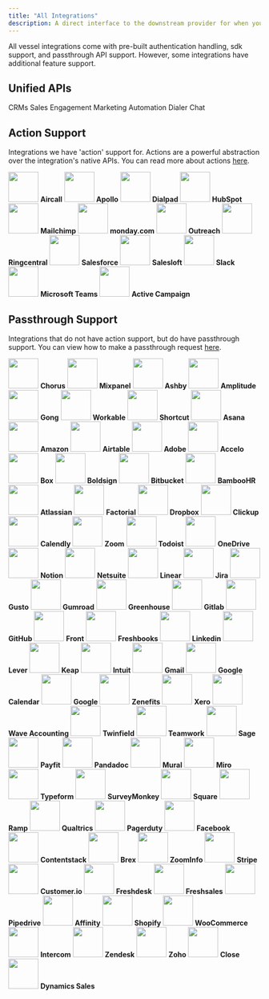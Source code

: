 ```yaml
---
title: "All Integrations"
description: A direct interface to the downstream provider for when you need more fine-grained control than the Unified API gives you.
---
```


All vessel integrations come with pre-built authentication handling, sdk support, and passthrough API support. However, some integrations have additional feature support.

## Unified APIs

<CardGroup cols={3}>
  <Card href="/pages/v2/crm-v2" icon="database">
    CRMs
  </Card>
  <Card href="/pages/engagement" icon="paper-plane">
    Sales Engagement
  </Card>
  <Card href="/pages/marketing-automation" icon="envelope">
    Marketing Automation
  </Card>
  <Card href="/pages/dialer" icon="phone">
    Dialer
  </Card>
  <Card href="/pages/chat" icon="comment">
    Chat
  </Card>
</CardGroup>

## Action Support

Integrations we have 'action' support for. Actions are a powerful abstraction over the integration's native APIs. You can read more about actions [here](/pages/integrations/actions).

<CardGroup cols={4}>
  <Card>
    <img
      className="m-auto rounded-lg"
      noZoom
      src="https://uploads-ssl.webflow.com/642c462fe896df7cb23a856b/64bf4859c105abfb6b205eff_idwxGRAn7R.png"
      width="60"
    />
    <b className="text-center text-lg mt-2 block w-full">Aircall</b>
  </Card>
  <Card>
    <img
      className="m-auto rounded-lg"
      noZoom
      src="https://uploads-ssl.webflow.com/642c462fe896df7cb23a856b/64bf484d592868af93c044d4_id-83Yirn2.png"
      width="60"
    />
    <b className="text-center text-lg mt-2 block w-full">Apollo</b>
  </Card>
  <Card>
    <img
      className="m-auto rounded-lg"
      noZoom
      src="https://uploads-ssl.webflow.com/642c462fe896df7cb23a856b/64bf4835017774294cde4ecc_idnKfo7apc.jpeg"
      width="60"
    />
    <b className="text-center text-lg mt-2 block w-full">Dialpad</b>
  </Card>
  <Card>
    <img
      className="m-auto rounded-lg"
      noZoom
      src="https://uploads-ssl.webflow.com/642c462fe896df7cb23a856b/64bf482502caba987eaea74e_idhQU8pyTB.png"
      width="60"
    />
    <b className="text-center text-lg mt-2 block w-full">HubSpot</b>
  </Card>
  <Card>
    <img
      className="m-auto rounded-lg"
      noZoom
      src="https://uploads-ssl.webflow.com/642c462fe896df7cb23a856b/64bf4817e44b4385111ed57b_idxkRqm5u5.jpeg"
      width="60"
    />
    <b className="text-center text-lg mt-2 block w-full">Mailchimp</b>
  </Card>
  <Card>
    <img
      className="m-auto rounded-lg"
      noZoom
      src="https://uploads-ssl.webflow.com/642c462fe896df7cb23a856b/64bf481008ec5c4a185e7107_idet9mV1nH.jpeg"
      width="60"
    />
    <b className="text-center text-lg mt-2 block w-full">monday.com</b>
  </Card>
  <Card>
    <img
      className="m-auto rounded-lg"
      noZoom
      src="https://uploads-ssl.webflow.com/642c462fe896df7cb23a856b/64bf48070599c6cd167ebdb9_ids2FB4JZc.png"
      width="60"
    />
    <b className="text-center text-lg mt-2 block w-full">Outreach</b>
  </Card>
  <Card>
    <img
      className="m-auto rounded-lg"
      noZoom
      src="https://uploads-ssl.webflow.com/642c462fe896df7cb23a856b/64bf47f10bd9de447f6aa145_rc.png"
      width="60"
    />
    <b className="text-center text-lg mt-2 block w-full">Ringcentral</b>
  </Card>
  <Card>
    <img
      className="m-auto rounded-lg"
      noZoom
      src="https://uploads-ssl.webflow.com/642c462fe896df7cb23a856b/64bf47e5592868af93bfda95_idSAK0pQtK.jpeg"
      width="60"
    />
    <b className="text-center text-lg mt-2 block w-full">Salesforce</b>
  </Card>
  <Card>
    <img
      className="m-auto rounded-lg"
      noZoom
      src="https://uploads-ssl.webflow.com/642c462fe896df7cb23a856b/64bf47dd30fcc28faeda184b_id8bueqGAT.jpeg"
      width="60"
    />
    <b className="text-center text-lg mt-2 block w-full">Salesloft</b>
  </Card>
  <Card>
    <img
      className="m-auto rounded-lg"
      noZoom
      src="https://uploads-ssl.webflow.com/642c462fe896df7cb23a856b/64bf47cf08ec5c4a185e26c5_idoG2xBEbw.png"
      width="60"
    />
    <b className="text-center text-lg mt-2 block w-full">Slack</b>
  </Card>
  <Card>
    <img
      className="m-auto rounded-lg"
      noZoom
      src="https://uploads-ssl.webflow.com/642c462fe896df7cb23a856b/64bf47c4d7053b9025e02539_mteams.png"
      width="60"
    />
    <b className="text-center text-lg mt-2 block w-full">Microsoft Teams</b>
  </Card>
  <Card>
    <img
      className="m-auto rounded-lg"
      noZoom
      src="https://uploads-ssl.webflow.com/642c462fe896df7cb23a856b/64bf47b6d7053b9025e01e6d_ac.png"
      width="60"
    />
    <b className="text-center text-lg mt-2 block w-full">Active Campaign</b>
  </Card>
</CardGroup>

## Passthrough Support

Integrations that do not have action support, but do have passthrough support. You can view how to make a passthrough request [here](/pages/home/api-reference/passthrough).

<CardGroup cols={4}>
  <Card>
    <img
      className="m-auto rounded-lg"
      noZoom
      src="https://uploads-ssl.webflow.com/642c462fe896df7cb23a856b/64d187b5528d997bfb03ad13_box%20(27).jpeg"
      width="60"
    />
    <b className="text-center text-lg mt-2 block w-full">Chorus</b>
  </Card>
  <Card>
    <img
      className="m-auto rounded-lg"
      noZoom
      src="https://uploads-ssl.webflow.com/642c462fe896df7cb23a856b/64ceeb1ddcbcc1d7c7a6db5d_box.png"
      width="60"
    />
    <b className="text-center text-lg mt-2 block w-full">Mixpanel</b>
  </Card>
  <Card>
    <img
      className="m-auto rounded-lg"
      noZoom
      src="https://uploads-ssl.webflow.com/642c462fe896df7cb23a856b/64ceeb18dcbcc1d7c7a6d8d9_box.png"
      width="60"
    />
    <b className="text-center text-lg mt-2 block w-full">Ashby</b>
  </Card>
  <Card>
    <img
      className="m-auto rounded-lg"
      noZoom
      src="https://uploads-ssl.webflow.com/642c462fe896df7cb23a856b/64ceecd88c987a0c525ce0f2_box%20(8).jpeg"
      width="60"
    />
    <b className="text-center text-lg mt-2 block w-full">Amplitude</b>
  </Card>
</CardGroup>
<CardGroup cols={4}>
  <Card>
    <img
      className="m-auto rounded-lg"
      noZoom
      src="https://uploads-ssl.webflow.com/642c462fe896df7cb23a856b/64ceeb0e431229eaed41333f_box.png"
      width="60"
    />
    <b className="text-center text-lg mt-2 block w-full">Gong</b>
  </Card>
  <Card>
    <img
      className="m-auto rounded-lg"
      noZoom
      src="https://uploads-ssl.webflow.com/642c462fe896df7cb23a856b/64ceeebb62f87a6033e072b3_box%20(9).jpeg"
      width="60"
    />
    <b className="text-center text-lg mt-2 block w-full">Workable</b>
  </Card>
  <Card>
    <img
      className="m-auto rounded-lg"
      noZoom
      src="https://uploads-ssl.webflow.com/642c462fe896df7cb23a856b/64cee968b50a47039ead375f_box.png"
      width="60"
    />
    <b className="text-center text-lg mt-2 block w-full">Shortcut</b>
  </Card>
  <Card>
    <img
      className="m-auto rounded-lg"
      noZoom
      src="https://uploads-ssl.webflow.com/642c462fe896df7cb23a856b/64ceeec3d20fcc84692c0180_box%20(10).jpeg"
      width="60"
    />
    <b className="text-center text-lg mt-2 block w-full">Asana</b>
  </Card>
</CardGroup>
<CardGroup cols={4}>
  <Card>
    <img
      className="m-auto rounded-lg"
      noZoom
      src="https://uploads-ssl.webflow.com/642c462fe896df7cb23a856b/64cee95cfb015ef40366a834_box.png"
      width="60"
    />
    <b className="text-center text-lg mt-2 block w-full">Amazon</b>
  </Card>
  <Card>
    <img
      className="m-auto rounded-lg"
      noZoom
      src="https://uploads-ssl.webflow.com/642c462fe896df7cb23a856b/64ceeecedc71cc8c7377cb9d_box%20(11).jpeg"
      width="60"
    />
    <b className="text-center text-lg mt-2 block w-full">Airtable</b>
  </Card>
  <Card>
    <img
      className="m-auto rounded-lg"
      noZoom
      src="https://uploads-ssl.webflow.com/642c462fe896df7cb23a856b/64cee951fb015ef40366a2ed_box.png"
      width="60"
    />
    <b className="text-center text-lg mt-2 block w-full">Adobe</b>
  </Card>
  <Card>
    <img
      className="m-auto rounded-lg"
      noZoom
      src="https://uploads-ssl.webflow.com/642c462fe896df7cb23a856b/64ceed338a887b05fbbc5188_box%20(12).jpeg"
      width="60"
    />
    <b className="text-center text-lg mt-2 block w-full">Accelo</b>
  </Card>
</CardGroup>
<CardGroup cols={4}>
  <Card>
    <img
      className="m-auto rounded-lg"
      noZoom
      src="https://uploads-ssl.webflow.com/642c462fe896df7cb23a856b/64cee9460f7e791e94e18f3c_box.png"
      width="60"
    />
    <b className="text-center text-lg mt-2 block w-full">Box</b>
  </Card>
  <Card>
    <img
      className="m-auto rounded-lg"
      noZoom
      src="https://uploads-ssl.webflow.com/642c462fe896df7cb23a856b/64cee940c7a01f39138d4de1_box.png"
      width="60"
    />
    <b className="text-center text-lg mt-2 block w-full">Boldsign</b>
  </Card>
  <Card>
    <img
      className="m-auto rounded-lg"
      noZoom
      src="https://uploads-ssl.webflow.com/642c462fe896df7cb23a856b/64ceeed8bc8437de6607e2b4_box%20(13).jpeg"
      width="60"
    />
    <b className="text-center text-lg mt-2 block w-full">Bitbucket</b>
  </Card>
  <Card>
    <img
      className="m-auto rounded-lg"
      noZoom
      src="https://uploads-ssl.webflow.com/642c462fe896df7cb23a856b/64cee9310477955165c55a0f_box.png"
      width="60"
    />
    <b className="text-center text-lg mt-2 block w-full">BambooHR</b>
  </Card>
</CardGroup>
<CardGroup cols={4}>
  <Card>
    <img
      className="m-auto rounded-lg"
      noZoom
      src="https://uploads-ssl.webflow.com/642c462fe896df7cb23a856b/64cee8e216c6dcc53d0fabc4_box.png"
      width="60"
    />
    <b className="text-center text-lg mt-2 block w-full">Atlassian</b>
  </Card>
  <Card>
    <img
      className="m-auto rounded-lg"
      noZoom
      src="https://uploads-ssl.webflow.com/642c462fe896df7cb23a856b/64ceeee162f87a6033e08518_box%20(14).jpeg"
      width="60"
    />
    <b className="text-center text-lg mt-2 block w-full">Factorial</b>
  </Card>
  <Card>
    <img
      className="m-auto rounded-lg"
      noZoom
      src="https://uploads-ssl.webflow.com/642c462fe896df7cb23a856b/64cee9217df045482063c6f9_box.png"
      width="60"
    />
    <b className="text-center text-lg mt-2 block w-full">Dropbox</b>
  </Card>
  <Card>
    <img
      className="m-auto rounded-lg"
      noZoom
      src="https://uploads-ssl.webflow.com/642c462fe896df7cb23a856b/64cee915870783e499ab6781_box.png"
      width="60"
    />
    <b className="text-center text-lg mt-2 block w-full">Clickup</b>
  </Card>
</CardGroup>
<CardGroup cols={4}>
  <Card>
    <img
      className="m-auto rounded-lg"
      noZoom
      src="https://uploads-ssl.webflow.com/642c462fe896df7cb23a856b/64cee911e8c3acf1b40a6fc3_box.png"
      width="60"
    />
    <b className="text-center text-lg mt-2 block w-full">Calendly</b>
  </Card>
  <Card>
    <img
      className="m-auto rounded-lg"
      noZoom
      src="https://uploads-ssl.webflow.com/642c462fe896df7cb23a856b/64cee90a5deb0d5bd5cdac18_box.png"
      width="60"
    />
    <b className="text-center text-lg mt-2 block w-full">Zoom</b>
  </Card>
  <Card>
    <img
      className="m-auto rounded-lg"
      noZoom
      src="https://uploads-ssl.webflow.com/642c462fe896df7cb23a856b/64ceed73d20fcc84692b27a5_box%20(15).jpeg"
      width="60"
    />
    <b className="text-center text-lg mt-2 block w-full">Todoist</b>
  </Card>
  <Card>
    <img
      className="m-auto rounded-lg"
      noZoom
      src="https://uploads-ssl.webflow.com/642c462fe896df7cb23a856b/64cee8fe16c6dcc53d0fc305_box.png"
      width="60"
    />
    <b className="text-center text-lg mt-2 block w-full">OneDrive</b>
  </Card>
</CardGroup>
<CardGroup cols={4}>
  <Card>
    <img
      className="m-auto rounded-lg"
      noZoom
      src="https://uploads-ssl.webflow.com/642c462fe896df7cb23a856b/64cee8f70477955165c5168a_box.png"
      width="60"
    />
    <b className="text-center text-lg mt-2 block w-full">Notion</b>
  </Card>
  <Card>
    <img
      className="m-auto rounded-lg"
      noZoom
      src="https://uploads-ssl.webflow.com/642c462fe896df7cb23a856b/64ceeeec5001421456579430_box%20(16).jpeg"
      width="60"
    />
    <b className="text-center text-lg mt-2 block w-full">Netsuite</b>
  </Card>
  <Card>
    <img
      className="m-auto rounded-lg"
      noZoom
      src="https://uploads-ssl.webflow.com/642c462fe896df7cb23a856b/64cee8e8c7a01f39138d2155_box.png"
      width="60"
    />
    <b className="text-center text-lg mt-2 block w-full">Linear</b>
  </Card>
  <Card>
    <img
      className="m-auto rounded-lg"
      noZoom
      src="https://uploads-ssl.webflow.com/642c462fe896df7cb23a856b/64cee8e216c6dcc53d0fabc4_box.png"
      width="60"
    />
    <b className="text-center text-lg mt-2 block w-full">Jira</b>
  </Card>
</CardGroup>
<CardGroup cols={4}>
  <Card>
    <img
      className="m-auto rounded-lg"
      noZoom
      src="https://uploads-ssl.webflow.com/642c462fe896df7cb23a856b/64ceeef4ab6afe5269564ed1_box%20(17).jpeg"
      width="60"
    />
    <b className="text-center text-lg mt-2 block w-full">Gusto</b>
  </Card>
  <Card>
    <img
      className="m-auto rounded-lg"
      noZoom
      src="https://uploads-ssl.webflow.com/642c462fe896df7cb23a856b/64cee8d8870783e499ab3258_box.png"
      width="60"
    />
    <b className="text-center text-lg mt-2 block w-full">Gumroad</b>
  </Card>
  <Card>
    <img
      className="m-auto rounded-lg"
      noZoom
      src="https://uploads-ssl.webflow.com/642c462fe896df7cb23a856b/64ceeefad20fcc84692c2018_box%20(18).jpeg"
      width="60"
    />
    <b className="text-center text-lg mt-2 block w-full">Greenhouse</b>
  </Card>
  <Card>
    <img
      className="m-auto rounded-lg"
      noZoom
      src="https://uploads-ssl.webflow.com/642c462fe896df7cb23a856b/64cee8cfadf349bb8df51167_box.png"
      width="60"
    />
    <b className="text-center text-lg mt-2 block w-full">Gitlab</b>
  </Card>
</CardGroup>
<CardGroup cols={4}>
  <Card>
    <img
      className="m-auto rounded-lg"
      noZoom
      src="https://uploads-ssl.webflow.com/642c462fe896df7cb23a856b/64cee8c5438fff0a9f2be4da_box.png"
      width="60"
    />
    <b className="text-center text-lg mt-2 block w-full">GitHub</b>
  </Card>
  <Card>
    <img
      className="m-auto rounded-lg"
      noZoom
      src="https://uploads-ssl.webflow.com/642c462fe896df7cb23a856b/64ceef00e4c1fe11d7d8b310_box%20(19).jpeg"
      width="60"
    />
    <b className="text-center text-lg mt-2 block w-full">Front</b>
  </Card>
  <Card>
    <img
      className="m-auto rounded-lg"
      noZoom
      src="https://uploads-ssl.webflow.com/642c462fe896df7cb23a856b/64cee8b80477955165c504c9_box.png"
      width="60"
    />
    <b className="text-center text-lg mt-2 block w-full">Freshbooks</b>
  </Card>
  <Card>
    <img
      className="m-auto rounded-lg"
      noZoom
      src="https://uploads-ssl.webflow.com/642c462fe896df7cb23a856b/64cee8ae870783e499ab1a00_box.png"
      width="60"
    />
    <b className="text-center text-lg mt-2 block w-full">Linkedin</b>
  </Card>
</CardGroup>
<CardGroup cols={4}>
  <Card>
    <img
      className="m-auto rounded-lg"
      noZoom
      src="https://uploads-ssl.webflow.com/642c462fe896df7cb23a856b/64cee8a9438fff0a9f2bdf0b_box.png"
      width="60"
    />
    <b className="text-center text-lg mt-2 block w-full">Lever</b>
  </Card>
  <Card>
    <img
      className="m-auto rounded-lg"
      noZoom
      src="https://uploads-ssl.webflow.com/642c462fe896df7cb23a856b/64ceef078c987a0c525e1849_box%20(20).jpeg"
      width="60"
    />
    <b className="text-center text-lg mt-2 block w-full">Keap</b>
  </Card>
  <Card>
    <img
      className="m-auto rounded-lg"
      noZoom
      src="https://uploads-ssl.webflow.com/642c462fe896df7cb23a856b/64cee89fb4518a8320376b91_box.png"
      width="60"
    />
    <b className="text-center text-lg mt-2 block w-full">Intuit</b>
  </Card>
  <Card>
    <img
      className="m-auto rounded-lg"
      noZoom
      src="https://uploads-ssl.webflow.com/642c462fe896df7cb23a856b/64cee898c7a01f39138ce43a_box.png"
      width="60"
    />
    <b className="text-center text-lg mt-2 block w-full">Gmail</b>
  </Card>
</CardGroup>
<CardGroup cols={4}>
  <Card>
    <img
      className="m-auto rounded-lg"
      noZoom
      src="https://uploads-ssl.webflow.com/642c462fe896df7cb23a856b/64cee88b8c79a31e57195db4_box.png"
      width="60"
    />
    <b className="text-center text-lg mt-2 block w-full">Google Calendar</b>
  </Card>
  <Card>
    <img
      className="m-auto rounded-lg"
      noZoom
      src="https://uploads-ssl.webflow.com/642c462fe896df7cb23a856b/64cee88b8c79a31e57195db4_box.png"
      width="60"
    />
    <b className="text-center text-lg mt-2 block w-full">Google</b>
  </Card>
  <Card>
    <img
      className="m-auto rounded-lg"
      noZoom
      src="https://uploads-ssl.webflow.com/642c462fe896df7cb23a856b/64cee88525d9bd951d95aac9_box.png"
      width="60"
    />
    <b className="text-center text-lg mt-2 block w-full">Zenefits</b>
  </Card>
  <Card>
    <img
      className="m-auto rounded-lg"
      noZoom
      src="https://uploads-ssl.webflow.com/642c462fe896df7cb23a856b/64cee87d3525629d301d43f2_box.png"
      width="60"
    />
    <b className="text-center text-lg mt-2 block w-full">Xero</b>
  </Card>
</CardGroup>
<CardGroup cols={4}>
  <Card>
    <img
      className="m-auto rounded-lg"
      noZoom
      src="https://uploads-ssl.webflow.com/642c462fe896df7cb23a856b/64cee87524858d5a3d5b3584_box.png"
      width="60"
    />
    <b className="text-center text-lg mt-2 block w-full">Wave Accounting</b>
  </Card>
  <Card>
    <img
      className="m-auto rounded-lg"
      noZoom
      src="https://uploads-ssl.webflow.com/642c462fe896df7cb23a856b/64ceef13ffc94c135d7322da_box%20(21).jpeg"
      width="60"
    />
    <b className="text-center text-lg mt-2 block w-full">Twinfield</b>
  </Card>
  <Card>
    <img
      className="m-auto rounded-lg"
      noZoom
      src="https://uploads-ssl.webflow.com/642c462fe896df7cb23a856b/64cee869ed8187807843a3bb_box.png"
      width="60"
    />
    <b className="text-center text-lg mt-2 block w-full">Teamwork</b>
  </Card>
  <Card>
    <img
      className="m-auto rounded-lg"
      noZoom
      src="https://uploads-ssl.webflow.com/642c462fe896df7cb23a856b/64cee863e8c3acf1b40a282c_box.png"
      width="60"
    />
    <b className="text-center text-lg mt-2 block w-full">Sage</b>
  </Card>
</CardGroup>
<CardGroup cols={4}>
  <Card>
    <img
      className="m-auto rounded-lg"
      noZoom
      src="https://uploads-ssl.webflow.com/642c462fe896df7cb23a856b/64ceef190aef8ef8c76dfda9_box%20(22).jpeg"
      width="60"
    />
    <b className="text-center text-lg mt-2 block w-full">Payfit</b>
  </Card>
  <Card>
    <img
      className="m-auto rounded-lg"
      noZoom
      src="https://uploads-ssl.webflow.com/642c462fe896df7cb23a856b/64cee858e4108c0b2129d7be_box.png"
      width="60"
    />
    <b className="text-center text-lg mt-2 block w-full">Pandadoc</b>
  </Card>
  <Card>
    <img
      className="m-auto rounded-lg"
      noZoom
      src="https://uploads-ssl.webflow.com/642c462fe896df7cb23a856b/64cee8518c79a31e57193ef4_box.png"
      width="60"
    />
    <b className="text-center text-lg mt-2 block w-full">Mural</b>
  </Card>
  <Card>
    <img
      className="m-auto rounded-lg"
      noZoom
      src="https://uploads-ssl.webflow.com/642c462fe896df7cb23a856b/64ceee39e8c576bff07c756b_box%20(26).jpeg"
      width="60"
    />
    <b className="text-center text-lg mt-2 block w-full">Miro</b>
  </Card>
</CardGroup>
<CardGroup cols={4}>
  <Card>
    <img
      className="m-auto rounded-lg"
      noZoom
      src="https://uploads-ssl.webflow.com/642c462fe896df7cb23a856b/64cee84416c6dcc53d0f5344_box.png"
      width="60"
    />
    <b className="text-center text-lg mt-2 block w-full">Typeform</b>
  </Card>
  <Card>
    <img
      className="m-auto rounded-lg"
      noZoom
      src="https://uploads-ssl.webflow.com/642c462fe896df7cb23a856b/64cee83ee8c3acf1b40a21f6_box.png"
      width="60"
    />
    <b className="text-center text-lg mt-2 block w-full">SurveyMonkey</b>
  </Card>
  <Card>
    <img
      className="m-auto rounded-lg"
      noZoom
      src="https://uploads-ssl.webflow.com/642c462fe896df7cb23a856b/64cee839e8c3acf1b40a210d_box.png"
      width="60"
    />
    <b className="text-center text-lg mt-2 block w-full">Square</b>
  </Card>
  <Card>
    <img
      className="m-auto rounded-lg"
      noZoom
      src="https://uploads-ssl.webflow.com/642c462fe896df7cb23a856b/64ceee515001421456572f67_box%20(25).jpeg"
      width="60"
    />
    <b className="text-center text-lg mt-2 block w-full">Ramp</b>
  </Card>
</CardGroup>
<CardGroup cols={4}>
  <Card>
    <img
      className="m-auto rounded-lg"
      noZoom
      src="https://uploads-ssl.webflow.com/642c462fe896df7cb23a856b/64ceef2955a76af5ce66b09a_box%20(24).jpeg"
      width="60"
    />
    <b className="text-center text-lg mt-2 block w-full">Qualtrics</b>
  </Card>
  <Card>
    <img
      className="m-auto rounded-lg"
      noZoom
      src="https://uploads-ssl.webflow.com/642c462fe896df7cb23a856b/64cee827fe802ae0e14f8f95_full.png"
      width="60"
    />
    <b className="text-center text-lg mt-2 block w-full">Pagerduty</b>
  </Card>
  <Card>
    <img
      className="m-auto rounded-lg"
      noZoom
      src="https://uploads-ssl.webflow.com/642c462fe896df7cb23a856b/64cee7075d9131549fa1e26b_box.png"
      width="60"
    />
    <b className="text-center text-lg mt-2 block w-full">Facebook</b>
  </Card>
  <Card>
    <img
      className="m-auto rounded-lg"
      noZoom
      src="https://uploads-ssl.webflow.com/642c462fe896df7cb23a856b/64ceef31b6dd1deea564cfec_box%20(23).jpeg"
      width="60"
    />
    <b className="text-center text-lg mt-2 block w-full">Contentstack</b>
  </Card>
</CardGroup>
<CardGroup cols={4}>
  <Card>
    <img
      className="m-auto rounded-lg"
      noZoom
      src="https://uploads-ssl.webflow.com/642c462fe896df7cb23a856b/64cee6f8aeb64d780e856503_box.png"
      width="60"
    />
    <b className="text-center text-lg mt-2 block w-full">Brex</b>
  </Card>
  <Card>
    <img
      className="m-auto rounded-lg"
      noZoom
      src="https://uploads-ssl.webflow.com/642c462fe896df7cb23a856b/64cb206fac85ba1a5535b3f5_ZI-1d2e8ef0.png"
      width="60"
    />
    <b className="text-center text-lg mt-2 block w-full">ZoomInfo</b>
  </Card>
  <Card>
    <img
      className="m-auto rounded-lg"
      noZoom
      src="https://uploads-ssl.webflow.com/642c462fe896df7cb23a856b/64ca7449a8829524adc9b914_Stripe_icon_-_square.svg"
      width="60"
    />
    <b className="text-center text-lg mt-2 block w-full">Stripe</b>
  </Card>
  <Card>
    <img
      className="m-auto rounded-lg"
      noZoom
      src="https://uploads-ssl.webflow.com/642c462fe896df7cb23a856b/64bf483a77313da9473bfdc2_idpl64NYEH.png"
      width="60"
    />
    <b className="text-center text-lg mt-2 block w-full">Customer.io</b>
  </Card>
</CardGroup>
<CardGroup cols={4}>
  <Card>
    <img
      className="m-auto rounded-lg"
      noZoom
      src="https://uploads-ssl.webflow.com/642c462fe896df7cb23a856b/64bf482d551749aa14a50047_idmgkbRSD5.png"
      width="60"
    />
    <b className="text-center text-lg mt-2 block w-full">Freshdesk</b>
  </Card>
  <Card>
    <img
      className="m-auto rounded-lg"
      noZoom
      src="https://uploads-ssl.webflow.com/642c462fe896df7cb23a856b/64bf4829017774294cde41b2_freshsalessmall.png"
      width="60"
    />
    <b className="text-center text-lg mt-2 block w-full">Freshsales</b>
  </Card>
  <Card>
    <img
      className="m-auto rounded-lg"
      noZoom
      src="https://uploads-ssl.webflow.com/642c462fe896df7cb23a856b/64bf47f5592868af93bff0a8_Pipedrive_Monogram_Green_background.png"
      width="60"
    />
    <b className="text-center text-lg mt-2 block w-full">Pipedrive</b>
  </Card>
  <Card>
    <img
      className="m-auto rounded-lg"
      noZoom
      src="https://uploads-ssl.webflow.com/642c462fe896df7cb23a856b/64bf47bcf78eef2c0c539cc2_affinity.png"
      width="60"
    />
    <b className="text-center text-lg mt-2 block w-full">Affinity</b>
  </Card>
</CardGroup>
<CardGroup cols={4}>
  <Card>
    <img
      className="m-auto rounded-lg"
      noZoom
      src="https://uploads-ssl.webflow.com/642c462fe896df7cb23a856b/64bf47b2d7053b9025e01bd9_shop.jpeg"
      width="60"
    />
    <b className="text-center text-lg mt-2 block w-full">Shopify</b>
  </Card>
  <Card>
    <img
      className="m-auto rounded-lg"
      noZoom
      src="https://uploads-ssl.webflow.com/642c462fe896df7cb23a856b/64bf47b02b7cb39ab97c5976_id6A2iGhh1.png"
      width="60"
    />
    <b className="text-center text-lg mt-2 block w-full">WooCommerce</b>
  </Card>
  <Card>
    <img
      className="m-auto rounded-lg"
      noZoom
      src="https://uploads-ssl.webflow.com/642c462fe896df7cb23a856b/64bf47ac75c865a47b0289d3_intercom.png"
      width="60"
    />
    <b className="text-center text-lg mt-2 block w-full">Intercom</b>
  </Card>
  <Card>
    <img
      className="m-auto rounded-lg"
      noZoom
      src="https://uploads-ssl.webflow.com/642c462fe896df7cb23a856b/64bf47a648285682bfdd3b56_zendesk_square.png"
      width="60"
    />
    <b className="text-center text-lg mt-2 block w-full">Zendesk</b>
  </Card>
</CardGroup>
<CardGroup cols={4}>
  <Card>
    <img
      className="m-auto rounded-lg"
      noZoom
      src="https://uploads-ssl.webflow.com/642c462fe896df7cb23a856b/64bf47a248285682bfdd3a22_idSmsBj1Vy.png"
      width="60"
    />
    <b className="text-center text-lg mt-2 block w-full">Zoho</b>
  </Card>
  <Card>
    <img
      className="m-auto rounded-lg"
      noZoom
      src="https://uploads-ssl.webflow.com/642c462fe896df7cb23a856b/64bf47975caf4eff5b681fa9_idct-SR-Wi.png"
      width="60"
    />
    <b className="text-center text-lg mt-2 block w-full">Close</b>
  </Card>
  <Card>
    <img
      className="m-auto rounded-lg"
      noZoom
      src="https://uploads-ssl.webflow.com/642c462fe896df7cb23a856b/64bf47899ce88c4b6ddc7cdb_dynamicssquare.png"
      width="60"
    />
    <b className="text-center text-lg mt-2 block w-full">Dynamics Sales</b>
  </Card>
</CardGroup>
